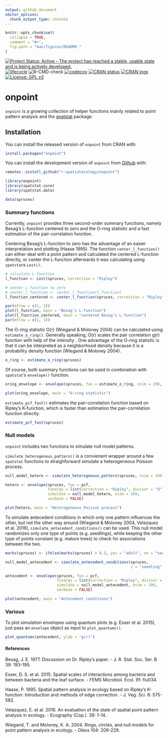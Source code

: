 ```yaml
---
output: github_document
editor_options: 
  chunk_output_type: console
---
```


<!-- README.md is generated from README.Rmd. Please edit that file -->

```r
knitr::opts_chunk$set(
  collapse = TRUE,
  comment = "#>",
  fig.path = "man/figures/README-"
)
```

<!-- badges: start -->
[![Project Status: Active – The project has reached a stable, usable state and is being actively developed.](https://www.repostatus.org/badges/latest/active.svg)](https://www.repostatus.org/#active)
[![lifecycle](https://img.shields.io/badge/lifecycle-stable-brightgreen.svg)](https://www.tidyverse.org/lifecycle/#stable)
![R-CMD-check](https://github.com/r-spatialecology/onpoint/workflows/R-CMD-check/badge.svg)
[![codecov](https://codecov.io/gh/r-spatialecology/onpoint/branch/main/graph/badge.svg)](https://codecov.io/gh/r-spatialecology/onpoint)
[![CRAN status](https://www.r-pkg.org/badges/version/onpoint)](https://CRAN.R-project.org/package=onpoint)
[![CRAN logs](https://cranlogs.r-pkg.org/badges/grand-total/onpoint)](https://CRAN.R-project.org/package=onpoint)
[![License: GPL v3](https://img.shields.io/badge/License-GPLv3-blue.svg)](https://www.gnu.org/licenses/gpl-3.0)

<!-- badges: end -->

# onpoint

`onpoint` is a growing collection of helper functions mainly related to point pattern analysis and the  [spatstat](http://spatstat.org/) package.

## Installation

You can install the released version of `onpoint` from CRAN with:

```r
install.packages("onpoint")
```

You can install the development version of `onpoint` from [Github](https://github.com/r-spatialecology/onpoint) with:

```r
remotes::install_github("r-spatialecology/onpoint")
```

```r
library(onpoint)
library(spatstat.core)
library(spatstat.data)

data(spruces)
```

### Summary functions 

Currently, `onpoint` provides three second-order summary functions, namely Besag's L-function centered to zero and the O-ring statistic and a fast estimation of the pair-correlation function. 

Centering Besag's L-function to zero has the advantage of an easier interpretation and plotting (Haase 1995). The function `center_l_function()` can either deal with a point pattern and calculated the centered L-function directly, or center the L-function afterwards it was calculating using `spatstat`s `Lest()`.

```r
# calculate L-function
l_function <- Lest(spruces, correction = "Ripley")

# center L-function to zero
# center_l_function <- center_l_function(l_function)
l_function_centered <- center_l_function(spruces, correction = "Ripley")
```

```r
par(mfrow = c(1, 2))
plot(l_function, main = "Besag's L-function")
plot(l_function_centered, main = "centered Besag's L-function")
par(mfrow = c(1, 1))
```

The O-ring statistic O(r) (Wiegand & Moloney 2004) can be calculated using `estimate_o_ring()`. Generally speaking, O(r) scales the pair correlation g(r) function with help of the intensity \eqn{\lambda}. One advantage of the O-ring statistic is that it can be interpreted as a neighborhood density because it is a probability density function (Wiegand & Moloney 2004).

```r
o_ring <- estimate_o_ring(spruces)
```

Of course, both summary functions can be used in combination with `spatstat`'s `envelope()` function.

```r
oring_envelope <- envelope(spruces, fun = estimate_o_ring, nsim = 199, verbose = FALSE)
```

```r
plot(oring_envelope, main = "O-ring statistic")
```

`estimate_pcf_fast()` estimates the pair-correlation function based on Ripley's K-function, which is faster than estimation the pair-correlation function directly.

```r
estimate_pcf_fast(spruces)
```

### Null models 

`onpoint` includes two functions to simulate null model patterns. 

`simulate_heterogenous_pattern()` is a convienent wrapper around a few `spatstat` functions to straighforward simulate a heterogeneous Poisson process.

```r
null_model_hetero <- simulate_heterogenous_pattern(spruces, nsim = 199)

hetero <- envelope(spruces, fun = pcf, 
                   funargs = list(correction = "Ripley", divisor = "d"),
                   simulate = null_model_hetero, nsim = 199, 
                   verbose = FALSE)
```

```r
plot(hetero, main = "Heterogeneous Poisson process")
```

To simulate antecedent conditions in which only one pattern influences the other, but not the other way around (Wiegand & Moloney 2004, Velazquez et al. 2016), `simulate_antecedent_conditions()` can be used. This null model randomizes only one type of points (e.g. seedlings), while keeping the other type of points constant (e.g. mature trees) to check for associations between the two.

```r
marks(spruces) <- ifelse(marks(spruces) > 0.3, yes = "adult", no = "seedling")

null_model_antecedent <- simulate_antecedent_conditions(spruces, 
                                                        i = "seedling", j = "adult", nsim = 199)

antecedent <- envelope(spruces, fun = pcf, 
                       funargs = list(correction = "Ripley", divisor = "d"),
                       simulate = null_model_antecedent, nsim = 199, 
                       verbose = FALSE)
```

```r
plot(antecedent, main = "Antecedent conditions")
```

### Various

To plot simulation envelopes using quantum plots (e.g. Esser et al. 2015), just pass an `envelope` object as input to `plot_quantums()`.

```r
plot_quantums(antecedent, ylab = "g(r)")
```

#### References
Besag, J. E. 1977. Discussion on Dr. Ripley's paper. - J. R. Stat. Soc. Ser. B 39: 193-195.

Esser, D. S. et al. 2015. Spatial scales of interactions among bacteria and between bacteria and the leaf surface. - FEMS Microbiol. Ecol. 91: fiu034.

Haase, P. 1995. Spatial pattern analysis in ecology based on Ripley's K-function: Introduction and methods of edge correction. - J. Veg. Sci. 6: 575-582.

Velazquez, E. et al. 2016. An evaluation of the state of spatial point pattern analysis in ecology. - Ecography (Cop.). 39: 1-14.

Wiegand, T. and Moloney, K. A. 2004. Rings, circles, and null models for point pattern analysis in ecology. - Oikos 104: 209-229.


